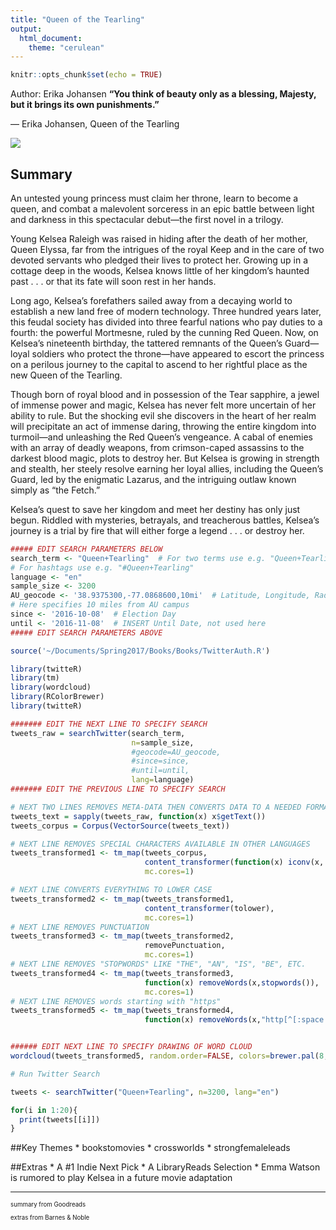 ```yaml
---
title: "Queen of the Tearling"
output: 
  html_document:
    theme: "cerulean"
---
```


```r
knitr::opts_chunk$set(echo = TRUE)
```
Author: Erika Johansen
**“You think of beauty only as a blessing, Majesty, but it brings its own punishments.”**

― Erika Johansen, Queen of the Tearling

![](tearling.jpeg)

## Summary
An untested young princess must claim her throne, learn to become a queen, and combat a malevolent sorceress in an epic battle between light and darkness in this spectacular debut—the first novel in a trilogy.

Young Kelsea Raleigh was raised in hiding after the death of her mother, Queen Elyssa, far from the intrigues of the royal Keep and in the care of two devoted servants who pledged their lives to protect her. Growing up in a cottage deep in the woods, Kelsea knows little of her kingdom's haunted past . . . or that its fate will soon rest in her hands.

Long ago, Kelsea's forefathers sailed away from a decaying world to establish a new land free of modern technology. Three hundred years later, this feudal society has divided into three fearful nations who pay duties to a fourth: the powerful Mortmesne, ruled by the cunning Red Queen. Now, on Kelsea's nineteenth birthday, the tattered remnants of the Queen's Guard—loyal soldiers who protect the throne—have appeared to escort the princess on a perilous journey to the capital to ascend to her rightful place as the new Queen of the Tearling.

Though born of royal blood and in possession of the Tear sapphire, a jewel of immense power and magic, Kelsea has never felt more uncertain of her ability to rule. But the shocking evil she discovers in the heart of her realm will precipitate an act of immense daring, throwing the entire kingdom into turmoil—and unleashing the Red Queen's vengeance. A cabal of enemies with an array of deadly weapons, from crimson-caped assassins to the darkest blood magic, plots to destroy her. But Kelsea is growing in strength and stealth, her steely resolve earning her loyal allies, including the Queen's Guard, led by the enigmatic Lazarus, and the intriguing outlaw known simply as "the Fetch."

Kelsea's quest to save her kingdom and meet her destiny has only just begun. Riddled with mysteries, betrayals, and treacherous battles, Kelsea's journey is a trial by fire that will either forge a legend . . . or destroy her.

```r
##### EDIT SEARCH PARAMETERS BELOW
search_term <- "Queen+Tearling"  # For two terms use e.g. "Queen+Tearling"
# For hashtags use e.g. "#Queen+Tearling"
language <- "en"
sample_size <- 3200
AU_geocode <- '38.9375300,-77.0868600,10mi'  # Latitude, Longitude, Radius
# Here specifies 10 miles from AU campus
since <- '2016-10-08'  # Election Day
until <- '2016-11-08'  # INSERT Until Date, not used here
##### EDIT SEARCH PARAMETERS ABOVE

source('~/Documents/Spring2017/Books/Books/TwitterAuth.R')

library(twitteR)
library(tm)
library(wordcloud)
library(RColorBrewer)
library(twitteR)

####### EDIT THE NEXT LINE TO SPECIFY SEARCH
tweets_raw = searchTwitter(search_term,
                           n=sample_size,
                           #geocode=AU_geocode,
                           #since=since,
                           #until=until,
                           lang=language)
####### EDIT THE PREVIOUS LINE TO SPECIFY SEARCH

# NEXT TWO LINES REMOVES META-DATA THEN CONVERTS DATA TO A NEEDED FORMAT
tweets_text = sapply(tweets_raw, function(x) x$getText())
tweets_corpus = Corpus(VectorSource(tweets_text))

# NEXT LINE REMOVES SPECIAL CHARACTERS AVAILABLE IN OTHER LANGUAGES
tweets_transformed1 <- tm_map(tweets_corpus,
                              content_transformer(function(x) iconv(x, to="UTF-8-MAC")),
                              mc.cores=1)

# NEXT LINE CONVERTS EVERYTHING TO LOWER CASE
tweets_transformed2 <- tm_map(tweets_transformed1,
                              content_transformer(tolower),
                              mc.cores=1)
# NEXT LINE REMOVES PUNCTUATION
tweets_transformed3 <- tm_map(tweets_transformed2,
                              removePunctuation,
                              mc.cores=1)
# NEXT LINE REMOVES "STOPWORDS" LIKE "THE", "AN", "IS", "BE", ETC.
tweets_transformed4 <- tm_map(tweets_transformed3,
                              function(x) removeWords(x,stopwords()),
                              mc.cores=1)
# NEXT LINE REMOVES words starting with "https"
tweets_transformed5 <- tm_map(tweets_transformed4,
                              function(x) removeWords(x,"http[^[:space:]]*"),mc.cores=1)


###### EDIT NEXT LINE TO SPECIFY DRAWING OF WORD CLOUD
wordcloud(tweets_transformed5, random.order=FALSE, colors=brewer.pal(8,"Dark2"))
```

``` r

# Run Twitter Search

tweets <- searchTwitter("Queen+Tearling", n=3200, lang="en")

for(i in 1:20){
  print(tweets[[i]])
}
```

##Key Themes
* bookstomovies
* crossworlds
* strongfemaleleads

##Extras
* A #1 Indie Next Pick
* A LibraryReads Selection
* Emma Watson is rumored to play Kelsea in a future movie adaptation

***
<small> <small>  

summary from Goodreads 

extras from Barnes & Noble

\small \small